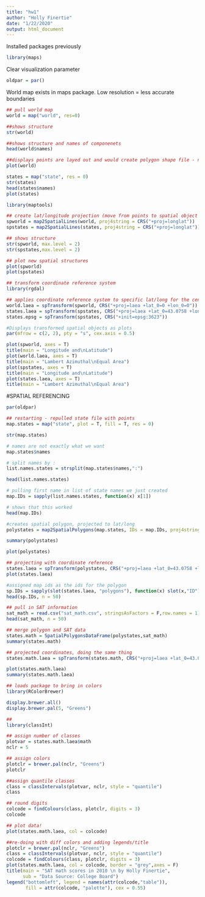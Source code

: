 ```yaml
---
title: "hw1"
author: "Holly Finertie"
date: "1/22/2020"
output: html_document
---
```


Installed packages previously
```r
library(maps)
```

Clear visualization parameter
```r
oldpar = par()
```

World map exists in maps package. Low resolution = less accurate boundaries
```r
## pull world map
world = map("world", res=0)

##shows structure
str(world)

##shows structure and names of componenets
head(world$names)

##displays points are layed out and would create polygon shape file - not an actual spatial object-
plot(world)
```

```r
states = map("state", res = 0)
str(states)
head(states$names)
plot(states)
```

```r
library(maptools)

## create lat/longitude projection (move from points to spatial object with coordinates)
spworld = map2SpatialLines(world, proj4string = CRS("+proj=longlat"))
spstates = map2SpatialLines(states, proj4string = CRS("+proj=longlat"))

## shows structure
str(spworld, max.level = 2)
str(spstates,max.level = 2)

## plot new spatial structures
plot(spworld)
plot(spstates)

```

```r
## transform coordinate reference system 
library(rgdal)

## applies coordinate reference system to specific lat/long for the center or EPSG number
world.laea = spTransform(spworld, CRS("+proj=laea +lat_0=0 +lon_0=0"))
states.laea = spTransform(spstates, CRS("+proj=laea +lat_0=43.0758 +lon_0=-89.3976"))
states.epsg = spTransform(spstates, CRS("+init=epsg:3623"))
```

```r
#Displays transformed spatial objects as plots
par(mfrow = c(2, 2), pty = "s", cex.axis = 0.5)

plot(spworld, axes = T)
title(main = "Longitude and\nLatitude")
plot(world.laea, axes = T)
title(main = "Lambert Azimuthal\nEqual Area")
plot(spstates, axes = T)
title(main = "Longitude and\nLatitude")
plot(states.laea, axes = T)
title(main = "Lambert Azimuthal\nEqual Area")
```


#SPATIAL REFERENCING

```r
par(oldpar)

## restarting - repulled state file with points
map.states = map("state", plot = T, fill = T, res = 0)

str(map.states)

# names are not exactly what we want
map.states$names

# split names by :
list.names.states = strsplit(map.states$names,":")

head(list.names.states)

# pulling first name in list of state names we just created
map.IDs = sapply(list.names.states, function(x) x[1])

# shows that this worked
head(map.IDs)

#creates spatial polygon, projected to lat/long
polystates = map2SpatialPolygons(map.states, IDs = map.IDs, proj4string = CRS("+proj=longlat"))

summary(polystates)

plot(polystates)

## projecting with coordinate reference
states.laea = spTransform(polystates, CRS("+proj=laea +lat_0=43.0758 +lon_0=-89.3976"))
plot(states.laea)

#assigned map ids as the ids for the polygon
sp.IDs = sapply(slot(states.laea, "polygons"), function(x) slot(x,"ID"))
head(sp.IDs, n = 50)

## pull in SAT information
sat_math = read.csv("sat_math.csv", stringsAsFactors = F,row.names = 1)
head(sat_math, n = 50)

## merge polygon and SAT data
states.math = SpatialPolygonsDataFrame(polystates,sat_math)
summary(states.math)

```

```r
## projected coordinates, doing the same thing
states.math.laea = spTransform(states.math, CRS("+proj=laea +lat_0=43.0758 +lon_0=-89.3976"))

plot(states.math.laea)
summary(states.math.laea)
```


```r
## loads package to bring in colors
library(RColorBrewer)

display.brewer.all()
display.brewer.pal(5, "Greens")

##
library(classInt)

## assign number of classes
plotvar = states.math.laea$math
nclr = 5

## assign colors
plotclr = brewer.pal(nclr, "Greens")
plotclr

##assign quantile classes 
class = classIntervals(plotvar, nclr, style = "quantile")
class

## round digits
colcode = findColours(class, plotclr, digits = 3)
colcode

## plot data!
plot(states.math.laea, col = colcode)

##re-doing with diff colors and adding legends/title
plotclr = brewer.pal(nclr, "Greens")
class = classIntervals(plotvar, nclr, style = "quantile")
colcode = findColours(class, plotclr, digits = 3)
plot(states.math.laea, col = colcode, border = "grey",axes = F)
title(main = "SAT math scores in 2010 \n by Holly Finertie", 
      sub = "Data Source: College Board")
legend("bottomleft", legend = names(attr(colcode,"table")), 
       fill = attr(colcode, "palette"), cex = 0.55)


```




